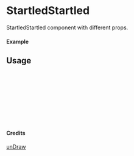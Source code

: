 
<Meta of={StartledStartled} title="unDraw/StartledStartled" />

# StartledStartled

StartledStartled component with different props.

#### Example

<Canvas of={StartledStartled.Primary} />

## Usage

```ts
import { StartledStartled } from "yadl-ui";

const Example = () => {
  return (
      <StartledStartled />
  );
};

export default Example;
```

#### Credits
[unDraw](https://undraw.co/illustrations)
